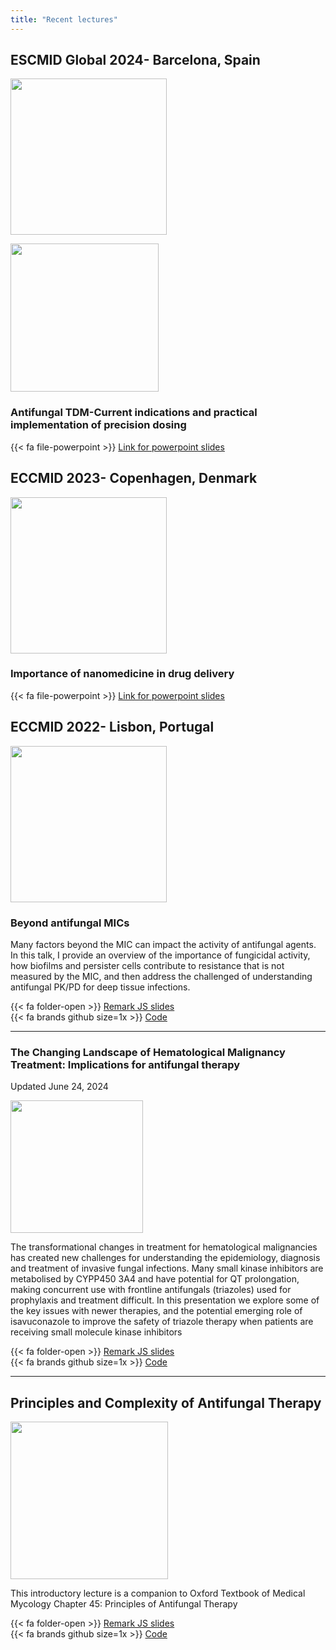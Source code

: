 ```yaml
---
title: "Recent lectures"
---
```


## ESCMID Global 2024- Barcelona, Spain

![](images/escmid.png){fig-align="left" width="250"}

![](images/barcelona.png){width="237"}

### Antifungal TDM-Current indications and practical implementation of precision dosing

{{< fa file-powerpoint >}} [Link for powerpoint slides](tdm.pptx)

## ECCMID 2023- Copenhagen, Denmark

![](images/ECCMID2023.png){fig-align="left" width="250"}

### Importance of nanomedicine in drug delivery

{{< fa file-powerpoint >}} [Link for powerpoint slides](nano.pptx)

## ECCMID 2022- Lisbon, Portugal

![](images/ESCMID2022portugal.png){fig-align="left" width="250"}

### Beyond antifungal MICs

Many factors beyond the MIC can impact the activity of antifungal agents. In this talk, I provide an overview of the importance of fungicidal activity, how biofilms and persister cells contribute to resistance that is not measured by the MIC, and then address the challenged of understanding antifungal PK/PD for deep tissue infections.

{{< fa folder-open >}} [Remark JS slides](https://russlewisbo.github.io/ESCMID_2022_talk/#/title-slide) <br> {{< fa brands github size=1x >}} [Code](https://github.com/Russlewisbo/ESCMID_2022_talk)

------------------------------------------------------------------------

### The Changing Landscape of Hematological Malignancy Treatment: Implications for antifungal therapy

Updated June 24, 2024

![](images/wbcs.jpg){fig-align="left" width="212"}

The transformational changes in treatment for hematological malignancies has created new challenges for understanding the epidemiology, diagnosis and treatment of invasive fungal infections. Many small kinase inhibitors are metabolised by CYPP450 3A4 and have potential for QT prolongation, making concurrent use with frontline antifungals (triazoles) used for prophylaxis and treatment difficult. In this presentation we explore some of the key issues with newer therapies, and the potential emerging role of isavuconazole to improve the safety of triazole therapy when patients are receiving small molecule kinase inhibitors

{{< fa folder-open >}} [Remark JS slides](https://russlewisbo.github.io/target_talk/) <br> {{< fa brands github size=1x >}} [Code](https://github.com/Russlewisbo/target_talk)

------------------------------------------------------------------------

## Principles and Complexity of Antifungal Therapy

![](images/MICtray.jpg){fig-align="left" width="252"}

This introductory lecture is a companion to Oxford Textbook of Medical Mycology Chapter 45: Principles of Antifungal Therapy

{{< fa folder-open >}} [Remark JS slides](https://russlewisbo.github.io/Exeter/Exeter.html#/principles-and-complexity-of-antifungal-therapy) <br> {{< fa brands github size=1x >}} [Code](https://github.com/Russlewisbo/Exeter)
